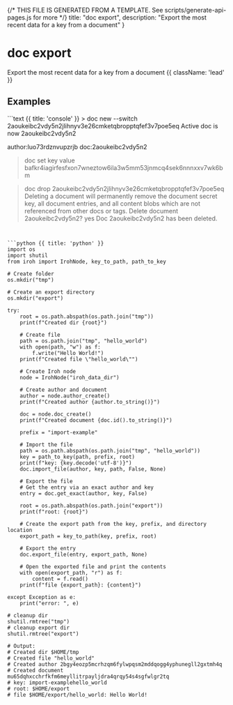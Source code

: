 {/* THIS FILE IS GENERATED FROM A TEMPLATE. See scripts/generate-api-pages.js for more */}
    title: "doc export",
    description: "Export the most recent data for a key from a document"
}

<div className='not-prose mb-5'>
    <Breadcrumbs pages={[
        { name: 'API', href: '/docs/api', current: false },
        { name: 'doc export', href: '/docs/api/doc-export', current: true },
    ]} />
</div>

# doc export

Export the most recent data for a key from a document {{ className: 'lead' }}



## Examples

<CodeGroup title="doc export">
```text {{ title: 'console' }}
> doc new --switch
2aoukeibc2vdy5n2jlihnyv3e26cmketqbropptqfef3v7poe5eq
Active doc is now 2aoukeibc2vdy5n2
      
author:luo73rdznvupzrjb doc:2aoukeibc2vdy5n2 
> doc set key value
bafkr4iagirfesfxon7wneztow6ila3w5mm53jnmcq4sek6nnnxxv7wk6bm

> doc drop 2aoukeibc2vdy5n2jlihnyv3e26cmketqbropptqfef3v7poe5eq
Deleting a document will permanently remove the document secret key, all document entries, 
and all content blobs which are not referenced from other docs or tags.
Delete document 2aoukeibc2vdy5n2? yes
Doc 2aoukeibc2vdy5n2 has been deleted.
```


```python {{ title: 'python' }}
import os
import shutil
from iroh import IrohNode, key_to_path, path_to_key

# Create folder
os.mkdir("tmp")

# Create an export directory
os.mkdir("export")

try:
    root = os.path.abspath(os.path.join("tmp"))
    print(f"Created dir {root}")

    # Create file
    path = os.path.join("tmp", "hello_world")
    with open(path, "w") as f:
        f.write("Hello World!")
    print(f"Created file \"hello_world\"")

    # Create Iroh node
    node = IrohNode("iroh_data_dir")

    # Create author and document
    author = node.author_create()
    print(f"Created author {author.to_string()}")

    doc = node.doc_create()
    print(f"Created document {doc.id().to_string()}")

    prefix = "import-example"

    # Import the file
    path = os.path.abspath(os.path.join("tmp", "hello_world"))
    key = path_to_key(path, prefix, root)
    print(f"key: {key.decode('utf-8')}")
    doc.import_file(author, key, path, False, None)

    # Export the file
    # Get the entry via an exact author and key
    entry = doc.get_exact(author, key, False)

    root = os.path.abspath(os.path.join("export"))
    print(f"root: {root}")

    # Create the export path from the key, prefix, and directory location
    export_path = key_to_path(key, prefix, root)

    # Export the entry
    doc.export_file(entry, export_path, None)

    # Open the exported file and print the contents
    with open(export_path, "r") as f:
        content = f.read()
    print(f"file {export_path}: {content}")

except Exception as e:
    print("error: ", e)

# cleanup dir
shutil.rmtree("tmp")
# cleanup export dir
shutil.rmtree("export")

# Output:
# Created dir $HOME/tmp
# Created file "hello_world"
# Created author 2bgy4eozp5mcrhzqm6fylwpqsm2mddqogg4yphunegll2gxtmh4q
# Created document mu65dqhxcchrfkfm6meyllitrpayljdra4qrqy54s4sgfwlgr2tq
# key: import-examplehello_world
# root: $HOME/export
# file $HOME/export/hello_world: Hello World!

```


</CodeGroup>
